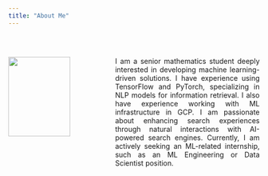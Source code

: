 ```yaml
---
title: "About Me"
---
```

<br>

::: columns
::: {.column width="40%"}

![](img\profile.png){fig-align="left" width=80%}
:::

::: {.column width="60%"}
<div style="text-align: justify">
I am a senior mathematics student deeply interested in developing machine learning-driven solutions. I have experience using TensorFlow and PyTorch, specializing in NLP models for information retrieval. I also have experience working with ML infrastructure in GCP. I am passionate about enhancing search experiences through natural interactions with AI-powered search engines. Currently, I am actively seeking an ML-related internship, such as an ML Engineering or Data Scientist position.
</div>
:::
:::